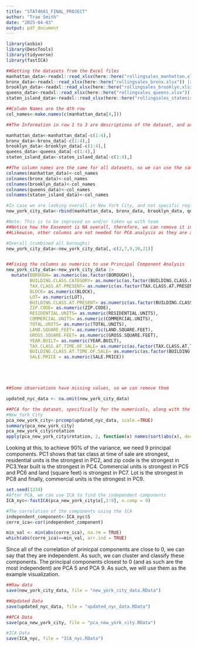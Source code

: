 ---
title: "STAT4601_FINAL_PROJECT"
author: "Trae Smith"
date: "2025-04-03"
output: pdf_document
---

```{r setup, include=FALSE}
library(asbio)
library(DescTools)
library(tidyverse)
library(fastICA)
```


```{r Data Setup}

##Getting the datasets from the Excel files
manhattan_data<-readxl::read_xlsx(here::here("rollingsales_manhattan.xlsx")) |>janitor::clean_names()
bronx_data<-readxl::read_xlsx(here::here("rollingsales_bronx.xlsx")) |>janitor::clean_names()
brooklyn_data<-readxl::read_xlsx(here::here("rollingsales_brooklyn.xlsx")) |>janitor::clean_names()
queens_data<-readxl::read_xlsx(here::here("rollingsales_queens.xlsx")) |>janitor::clean_names()
staten_island_data<-readxl::read_xlsx(here::here("rollingsales_statenisland.xlsx")) |>janitor::clean_names()

##Column Names are the 4th row
col_names<-make.names(c(manhattan_data[4,]))

##The Information in row 1 to 3 are descriptions of the dataset, and are not needed in the dataframe, the 4th row is the column names and can also be removed

manhattan_data<-manhattan_data[-c(1:4),]
bronx_data<-bronx_data[-c(1:4),]
brooklyn_data<-brooklyn_data[-c(1:4),]
queens_data<-queens_data[-c(1:4),]
staten_island_data<-staten_island_data[-c(1:4),]

##The column names are the same for all datasets, so we can use the same vector for all of them
colnames(manhattan_data)<-col_names
colnames(bronx_data)<-col_names
colnames(brooklyn_data)<-col_names
colnames(queens_data)<-col_names
colnames(staten_island_data)<-col_names

#In case we are looking overall in New York City, and not specific regions
new_york_city_data<-rbind(manhattan_data, bronx_data, brooklyn_data, queens_data, staten_island_data)

#Note: This is to be improved on and/or taken up with team
##Notice how the Easement is NA overall, therefore, we can remove it in the dataset
##Likewise, other columns are not needed for PCA analysis as they are addresses, sale date, etc. As such, these can be removed too

#Overall (combined all boroughs)
new_york_city_data<-new_york_city_data[,-c(2,7,9,10,21)]


##Fixing the columns as numerics to use Principal Component Analysis
new_york_city_data<-new_york_city_data |> 
  mutate(BOROUGH= as.numeric(as.factor(BOROUGH)), 
         BUILDING.CLASS.CATEGORY= as.numeric(as.factor(BUILDING.CLASS.CATEGORY)), 
         TAX.CLASS.AT.PRESENT= as.numeric(as.factor(TAX.CLASS.AT.PRESENT)), 
         BLOCK= as.numeric(BLOCK), 
         LOT= as.numeric(LOT), 
         BUILDING.CLASS.AT.PRESENT= as.numeric(as.factor(BUILDING.CLASS.AT.PRESENT)), 
         ZIP.CODE= as.numeric(ZIP.CODE), 
         RESIDENTIAL.UNITS= as.numeric(RESIDENTIAL.UNITS), 
         COMMERCIAL.UNITS= as.numeric(COMMERCIAL.UNITS), 
         TOTAL.UNITS= as.numeric(TOTAL.UNITS), 
         LAND.SQUARE.FEET= as.numeric(LAND.SQUARE.FEET), 
         GROSS.SQUARE.FEET= as.numeric(GROSS.SQUARE.FEET), 
         YEAR.BUILT= as.numeric(YEAR.BUILT), 
         TAX.CLASS.AT.TIME.OF.SALE= as.numeric(as.factor(TAX.CLASS.AT.TIME.OF.SALE)), 
         BUILDING.CLASS.AT.TIME.OF.SALE= as.numeric(as.factor(BUILDING.CLASS.AT.TIME.OF.SALE)),
         SALE.PRICE = as.numeric(SALE.PRICE))





##Some observations have missing values, so we can remove them

updated_nyc_data <- na.omit(new_york_city_data)
```

```{r PCA}
##PCA for the dataset, specifically for the numericals, along with the standardization
#New_York_City
pca_new_york_city<-prcomp(updated_nyc_data, scale.=TRUE)
summary(pca_new_york_city)
pca_new_york_city$rotation
apply(pca_new_york_city$rotation, 2, function(x) names(sort(abs(x), decreasing = TRUE)[1]))


```
Looking at this, to achieve 90% of the variance, we need 9 principal components. 
PC1 shows that tax class at time of sale  are strongest, residential units is the strongest in PC2, and zip code is the strongest in PC3.Year built is the strongest in PC4.  Commercial units is strongest in PC5 and PC6 and land (square feet) is strongest in PC7. Lot is the strongest in PC8 and finally, commercial units is the strongest in PC9.




```{r ICA}
set.seed(1234)
#After PCA, we can use ICA to find the independent components
ICA_nyc<-fastICA(pca_new_york_city$x[,1:9], n.comp = 9)

#The correlation of the components using the ICA
independent_component<-ICA_nyc$S
corre_ica<-cor(independent_component)

min_val <- min(abs(corre_ica), na.rm = TRUE)
which(abs(corre_ica)==min_val, arr.ind = TRUE)

```
Since all of the correlation of prinicpal components are close to 0, we can say that they are independent. As such, we can cluster and classify these components. The principal components closest to 0 (and as such are the most independent) are PCA 5 and PCA 9. As such, we will use them as the example visualization.   
```{r Save Datasets}
##Raw data
save(new_york_city_data, file = "new_york_city_data.RData")

##Updated Data
save(updated_nyc_data, file = "updated_nyc_data.RData")

##PCA Data
save(pca_new_york_city, file = "pca_new_york_city.RData")

#ICA Data
save(ICA_nyc, file = "ICA_nyc.RData")
```
